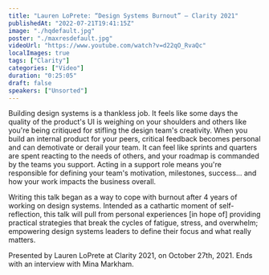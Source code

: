 ```yaml
---
title: "Lauren LoPrete: “Design Systems Burnout” — Clarity 2021"
publishedAt: "2022-07-21T19:41:15Z"
image: "./hqdefault.jpg"
poster: "./maxresdefault.jpg"
videoUrl: "https://www.youtube.com/watch?v=d22qO_RvaQc"
localImages: true
tags: ["Clarity"]
categories: ["Video"]
duration: "0:25:05"
draft: false
speakers: ["Unsorted"]
---
```


Building design systems is a thankless job. It feels like some days the quality of the product's UI is weighing on your shoulders and others like you're being critiqued for stifling the design team's creativity. When you build an internal product for your peers, critical feedback becomes personal and can demotivate or derail your team. It can feel like sprints and quarters are spent reacting to the needs of others, and your roadmap is commanded by the teams you support. Acting in a support role means you're responsible for defining your team's motivation, milestones, success... and how your work impacts the business overall.

Writing this talk began as a way to cope with burnout after 4 years of working on design systems. Intended as a cathartic moment of self-reflection, this talk will pull from personal experiences [in hope of] providing practical strategies that break the cycles of fatigue, stress, and overwhelm; empowering design systems leaders to define their focus and what really matters.

Presented by Lauren LoPrete at Clarity 2021, on October 27th, 2021. Ends with an interview with Mina Markham.
